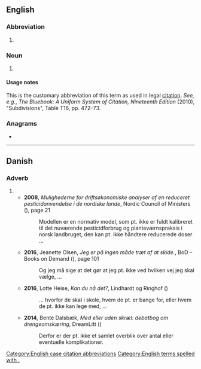 {{also|pt|Pt|PT|pT|.pt|-pt'|p.t.}}
==English==

===Abbreviation===
{{rfc-header|Abbreviation}}
{{head|en|abbreviation}}

# {{alternative form of|pt|lang=en}}

===Noun===
{{en-noun|?}}

# {{lb|en|legal}} {{abbreviation of|part|lang=en}}

====Usage notes====
This is the customary abbreviation of this term as used in legal [[citation]]. ''See, e.g.'', ''The Bluebook: A Uniform System of Citation, Nineteenth Edition'' (2010), "Subdivisions", Table T16, pp. 472–73.

===Anagrams===
* {{anagrams|en|a=pt|TP|tp}}

[[Category:English case citation abbreviations]]
[[Category:English terms spelled with .]]

----

==Danish==

===Adverb===
{{da-adv}}

# {{alt form of|p.t.|lang=da}}
#* '''2008''', ''Mulighederne for driftsøkonomiske analyser af en reduceret pesticidanvendelse i de nordiske lande'', Nordic Council of Ministers ({{ISBN|9789289317702}}), page 21
#*: Modellen er en normativ model, som pt. ikke er fuldt kalibreret til det nuværende pesticidforbrug og planteværnspraksis i norsk landbruget{{sic}}, den kan pt. ikke håndtere reducerede doser ...
#* '''2016''', Jeanette Olsen, ''Jeg er på ingen måde træt af at skide.'', BoD – Books on Demand ({{ISBN|9788771705775}}), page 101
#*: Og jeg må sige at det gør at jeg pt. ikke ved hvilken vej jeg skal vælge, ...
#* '''2016''', Lotte Heise, ''Kan du nå det?'', Lindhardt og Ringhof ({{ISBN|9788711505175}})
#*: ... hvorfor de skal i skole, hvem de pt. er bange for, eller hvem de pt. ikke kan lege med, ...
#* '''2014''', Bente Dalsbæk, ''Med eller uden skræl: debatbog om drengeomskæring'', DreamLitt ({{ISBN|9788771710151}})
#*: Derfor er der pt. ikke et samlet overblik over antal eller eventuelle komplikationer.